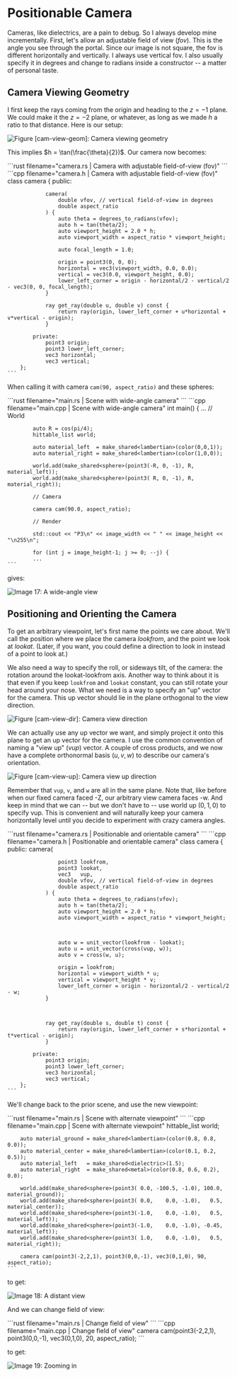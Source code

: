 # Positionable Camera

Cameras, like dielectrics, are a pain to debug. So I always develop mine incrementally. First, let's
allow an adjustable field of view (*fov*). This is the angle you see through the portal. Since our
image is not square, the fov is different horizontally and vertically. I always use vertical fov. I
also usually specify it in degrees and change to radians inside a constructor -- a matter of
personal taste.

## Camera Viewing Geometry

I first keep the rays coming from the origin and heading to the $z = -1$ plane. We could make it the
$z = -2$ plane, or whatever, as long as we made $h$ a ratio to that distance. Here is our setup:

![Figure \[cam-view-geom\]: Camera viewing geometry](../images/fig-1.14-cam-view-geom.jpg)

This implies $h = \tan(\frac{\theta}{2})$. Our camera now becomes:

<Tabs>
  <Tab label="Rust">
    ```rust filename="camera.rs | Camera with adjustable field-of-view (fov)"
    ```
  </Tab>

  <Tab label="C++">
    ```cpp filename="camera.h | Camera with adjustable field-of-view (fov)"
        class camera {
            public:

                camera(
                    double vfov, // vertical field-of-view in degrees
                    double aspect_ratio
                ) {
                    auto theta = degrees_to_radians(vfov);
                    auto h = tan(theta/2);
                    auto viewport_height = 2.0 * h;
                    auto viewport_width = aspect_ratio * viewport_height;

                    auto focal_length = 1.0;

                    origin = point3(0, 0, 0);
                    horizontal = vec3(viewport_width, 0.0, 0.0);
                    vertical = vec3(0.0, viewport_height, 0.0);
                    lower_left_corner = origin - horizontal/2 - vertical/2 - vec3(0, 0, focal_length);
                }

                ray get_ray(double u, double v) const {
                    return ray(origin, lower_left_corner + u*horizontal + v*vertical - origin);
                }

            private:
                point3 origin;
                point3 lower_left_corner;
                vec3 horizontal;
                vec3 vertical;
        };
    ```
  </Tab>
</Tabs>

When calling it with camera `cam(90, aspect_ratio)` and these spheres:

<Tabs>
  <Tab label="Rust">
    ```rust filename="main.rs | Scene with wide-angle camera"
    ```
  </Tab>

  <Tab label="C++">
    ```cpp filename="main.cpp | Scene with wide-angle camera"
        int main() {
            ...
            // World



            auto R = cos(pi/4);
            hittable_list world;

            auto material_left  = make_shared<lambertian>(color(0,0,1));
            auto material_right = make_shared<lambertian>(color(1,0,0));

            world.add(make_shared<sphere>(point3(-R, 0, -1), R, material_left));
            world.add(make_shared<sphere>(point3( R, 0, -1), R, material_right));

            // Camera

            camera cam(90.0, aspect_ratio);

            // Render

            std::cout << "P3\n" << image_width << " " << image_height << "\n255\n";

            for (int j = image_height-1; j >= 0; --j) {
            ...
    ```
  </Tab>
</Tabs>

gives:

![Image 17: A wide-angle view](../images/img-1.17-wide-view.png)

## Positioning and Orienting the Camera

To get an arbitrary viewpoint, let's first name the points we care about. We'll call the position
where we place the camera *lookfrom*, and the point we look at *lookat*. (Later, if you want, you
could define a direction to look in instead of a point to look at.)

We also need a way to specify the roll, or sideways tilt, of the camera: the rotation around the
lookat-lookfrom axis. Another way to think about it is that even if you keep `lookfrom` and `lookat`
constant, you can still rotate your head around your nose. What we need is a way to specify an "up"
vector for the camera. This up vector should lie in the plane orthogonal to the view direction.

![Figure \[cam-view-dir\]: Camera view direction](../images/fig-1.15-cam-view-dir.jpg)

We can actually use any up vector we want, and simply project it onto this plane to get an up vector
for the camera. I use the common convention of naming a "view up" (*vup*) vector. A couple of cross
products, and we now have a complete orthonormal basis $(u,v,w)$ to describe our camera's
orientation.

![Figure \[cam-view-up\]: Camera view up direction](../images/fig-1.16-cam-view-up.jpg)

Remember that `vup`, `v`, and `w` are all in the same plane. Note that, like before when our fixed
camera faced -Z, our arbitrary view camera faces -w. And keep in mind that we can -- but we don't
have to -- use world up $(0,1,0)$ to specify vup. This is convenient and will naturally keep your
camera horizontally level until you decide to experiment with crazy camera angles.

<Tabs>
  <Tab label="Rust">
    ```rust filename="camera.rs | Positionable and orientable camera"
    ```
  </Tab>

  <Tab label="C++">
    ```cpp filename="camera.h | Positionable and orientable camera"
        class camera {
            public:
                camera(

                    point3 lookfrom,
                    point3 lookat,
                    vec3   vup,
                    double vfov, // vertical field-of-view in degrees
                    double aspect_ratio
                ) {
                    auto theta = degrees_to_radians(vfov);
                    auto h = tan(theta/2);
                    auto viewport_height = 2.0 * h;
                    auto viewport_width = aspect_ratio * viewport_height;



                    auto w = unit_vector(lookfrom - lookat);
                    auto u = unit_vector(cross(vup, w));
                    auto v = cross(w, u);

                    origin = lookfrom;
                    horizontal = viewport_width * u;
                    vertical = viewport_height * v;
                    lower_left_corner = origin - horizontal/2 - vertical/2 - w;
                }



                ray get_ray(double s, double t) const {
                    return ray(origin, lower_left_corner + s*horizontal + t*vertical - origin);
                }

            private:
                point3 origin;
                point3 lower_left_corner;
                vec3 horizontal;
                vec3 vertical;
        };
    ```
  </Tab>
</Tabs>

We'll change back to the prior scene, and use the new viewpoint:

<Tabs>
  <Tab label="Rust">
    ```rust filename="main.rs | Scene with alternate viewpoint"
    ```
  </Tab>

  <Tab label="C++">
    ```cpp filename="main.cpp | Scene with alternate viewpoint"
        hittable_list world;

        auto material_ground = make_shared<lambertian>(color(0.8, 0.8, 0.0));
        auto material_center = make_shared<lambertian>(color(0.1, 0.2, 0.5));
        auto material_left   = make_shared<dielectric>(1.5);
        auto material_right  = make_shared<metal>(color(0.8, 0.6, 0.2), 0.0);

        world.add(make_shared<sphere>(point3( 0.0, -100.5, -1.0), 100.0, material_ground));
        world.add(make_shared<sphere>(point3( 0.0,    0.0, -1.0),   0.5, material_center));
        world.add(make_shared<sphere>(point3(-1.0,    0.0, -1.0),   0.5, material_left));
        world.add(make_shared<sphere>(point3(-1.0,    0.0, -1.0), -0.45, material_left));
        world.add(make_shared<sphere>(point3( 1.0,    0.0, -1.0),   0.5, material_right));

        camera cam(point3(-2,2,1), point3(0,0,-1), vec3(0,1,0), 90, aspect_ratio);
    ```
  </Tab>
</Tabs>

to get:

![Image 18: A distant view](../images/img-1.18-view-distant.png)

And we can change field of view:

<Tabs>
  <Tab label="Rust">
    ```rust filename="main.rs | Change field of view"
    ```
  </Tab>

  <Tab label="C++">
    ```cpp filename="main.cpp | Change field of view"
        camera cam(point3(-2,2,1), point3(0,0,-1), vec3(0,1,0), 20, aspect_ratio);
    ```
  </Tab>
</Tabs>

to get:

![Image 19: Zooming in](../images/img-1.19-view-zoom.png)
